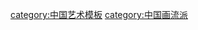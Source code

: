 {{Navbox|boxstyle = background:#fdfdfd; width:100%; vertical-align:middle;
| name = 岭南画派
| title = [[岭南画派]]
| state =
| list1 =
{{familytree/start | style=font-size: 100%;}}
{{familytree||| ||| | | | |  jc | | | | jl | | | | | | | |jl=[[居廉]] | jc=[[居巢]] }}
{{familytree||| ||| | | |,|-|-|-|-|-|-|-|^|-|-|-|v|-|-|-|-|v|-|-|-|-|.| }}
{{familytree||| ||| | | gjf | | | | | | | | | | gqf | | | gjs | | | csr |gjf=[[高剑父]]|gqf=[[高奇峰]]|gjs=[[高剑僧]]|csr=[[陈树人]]}}
{{familytree|||,|-|-|-|v|-|^|-|v|-|-|-|.| | |,|-|-|^|-|v|-|-|-|-|.|| |}}
{{familytree||gsy|| yss | | lxc | | frd | | zsa | | zyf | | zky |gsy=[[关山月 (画家)|關山月]]|yss=[[楊善深]]|lxc=[[黎雄才]]|frd=[[方人定]]|zsa=[[趙少昂]]|zyf=[[周一峰|-{周}-一峰]]|zky=[[張坤儀]]}}
{{familytree||stq|| xy | | hxn | | cnd | | rss | | ysb | | hqy |stq=[[司徒奇]]|xy=[[釋曉雲|曉雲法師]]|hxn=[[何香凝]]|cnd=[[陳凝丹]]|rss=[[容漱石]]|ysb=[[葉少秉]]|hqy=[[何漆園]]}}
{{familytree||stq|| xy | | hxn | | cnd | | rss | | hsq | | s6 |stq=[[蘇臥農]]|xy=[[李撫虹]]|hxn=[[黃獨峰]]|cnd=[[趙崇正]]|rss=[[黃幻吾]] |hsq=[[黃少強]] |s6=[[鮑少游]] }}
{{familytree||stq|| xy | | hxn | | cnd| | rss | stq=[[何磊]]|xy=[[楊素影]]|hxn=[[黎葛民]]|cnd=[[容大塊]]|rss=[[林伯墀]]}}{{familytree | | | | | stq | | xy | |stq=[[伍佩榮]]|xy=[[葉永青]]}}
{{familytree/end}}
}}<noinclude>
{{collapsible option}}
[[category:中国艺术模板]]
[[category:中国画流派]]
</noinclude>